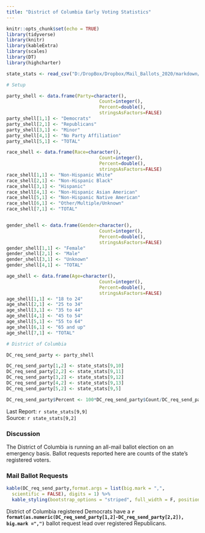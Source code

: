 ```yaml
---
title: "District of Columbia Early Voting Statistics"
---
```

```r
knitr::opts_chunk$set(echo = TRUE)
library(tidyverse)
library(knitr)
library(kableExtra)
library(scales)
library(DT)
library(highcharter)

state_stats <- read_csv("D:/DropBox/Dropbox/Mail_Ballots_2020/markdown/2020G_Early_Vote.csv")

# Setup

party_shell <- data.frame(Party=character(),
                                  Count=integer(),
                                  Percent=double(),
                                  stringsAsFactors=FALSE)
party_shell[1,1] <- "Democrats"
party_shell[2,1] <- "Republicans"
party_shell[3,1] <- "Minor"
party_shell[4,1] <- "No Party Affiliation"
party_shell[5,1] <- "TOTAL"

race_shell <- data.frame(Race=character(),
                                  Count=integer(),
                                  Percent=double(),
                                  stringsAsFactors=FALSE)
race_shell[1,1] <- "Non-Hispanic White"
race_shell[2,1] <- "Non-Hispanic Black"
race_shell[3,1] <- "Hispanic"
race_shell[4,1] <- "Non-Hispanic Asian American"
race_shell[5,1] <- "Non-Hispanic Native American"
race_shell[6,1] <- "Other/Multiple/Unknown"
race_shell[7,1] <- "TOTAL"


gender_shell <- data.frame(Gender=character(),
                                  Count=integer(),
                                  Percent=double(),
                                  stringsAsFactors=FALSE)
gender_shell[1,1] <- "Female"
gender_shell[2,1] <- "Male"
gender_shell[3,1] <- "Unknown"
gender_shell[4,1] <- "TOTAL"

age_shell <- data.frame(Age=character(),
                                  Count=integer(),
                                  Percent=double(),
                                  stringsAsFactors=FALSE)
age_shell[1,1] <- "18 to 24"
age_shell[2,1] <- "25 to 34"
age_shell[3,1] <- "35 to 44"
age_shell[4,1] <- "45 to 54"
age_shell[5,1] <- "55 to 64"
age_shell[6,1] <- "65 and up"
age_shell[7,1] <- "TOTAL"

# District of Columbia

DC_req_send_party <- party_shell

DC_req_send_party[1,2] <- state_stats[9,10] 
DC_req_send_party[2,2] <- state_stats[9,11] 
DC_req_send_party[3,2] <- state_stats[9,12] 
DC_req_send_party[4,2] <- state_stats[9,13] 
DC_req_send_party[5,2] <- state_stats[9,5] 

DC_req_send_party$Percent <- 100*DC_req_send_party$Count/DC_req_send_party[5,2]
```
Last Report: `r state_stats[9,9]`  
Source:  `r state_stats[9,2]`

### Discussion

The District of Columbia is running an all-mail ballot election on an emergency basis. Ballot requests reported here are counts of the state's registered voters.

### Mail Ballot Requests

``` r
kable(DC_req_send_party,format.args = list(big.mark = ",", 
  scientific = FALSE), digits = 1) %>%
  kable_styling(bootstrap_options = "striped", full_width = F, position = "left")
```

District of Columbia registered Democrats have a **`r format(as.numeric(DC_req_send_party[1,2]-DC_req_send_party[2,2]), big.mark =",")`** ballot request lead over registered Republicans.